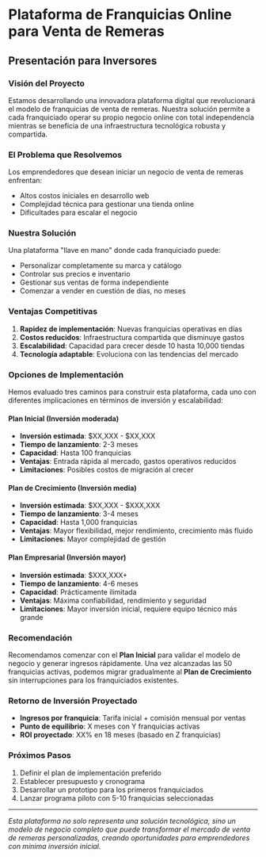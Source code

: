 # Plataforma de Franquicias Online para Venta de Remeras
## Presentación para Inversores

### Visión del Proyecto

Estamos desarrollando una innovadora plataforma digital que revolucionará el modelo de franquicias de venta de remeras. Nuestra solución permite a cada franquiciado operar su propio negocio online con total independencia mientras se beneficia de una infraestructura tecnológica robusta y compartida.

### El Problema que Resolvemos

Los emprendedores que desean iniciar un negocio de venta de remeras enfrentan:
- Altos costos iniciales en desarrollo web
- Complejidad técnica para gestionar una tienda online
- Dificultades para escalar el negocio

### Nuestra Solución

Una plataforma "llave en mano" donde cada franquiciado puede:
- Personalizar completamente su marca y catálogo
- Controlar sus precios e inventario
- Gestionar sus ventas de forma independiente
- Comenzar a vender en cuestión de días, no meses

### Ventajas Competitivas

1. **Rapidez de implementación**: Nuevas franquicias operativas en días
2. **Costos reducidos**: Infraestructura compartida que disminuye gastos
3. **Escalabilidad**: Capacidad para crecer desde 10 hasta 10,000 tiendas
4. **Tecnología adaptable**: Evoluciona con las tendencias del mercado

### Opciones de Implementación

Hemos evaluado tres caminos para construir esta plataforma, cada uno con diferentes implicaciones en términos de inversión y escalabilidad:

#### Plan Inicial (Inversión moderada)
- **Inversión estimada**: $XX,XXX - $XX,XXX
- **Tiempo de lanzamiento**: 2-3 meses
- **Capacidad**: Hasta 100 franquicias
- **Ventajas**: Entrada rápida al mercado, gastos operativos reducidos
- **Limitaciones**: Posibles costos de migración al crecer

#### Plan de Crecimiento (Inversión media)
- **Inversión estimada**: $XX,XXX - $XXX,XXX
- **Tiempo de lanzamiento**: 3-4 meses
- **Capacidad**: Hasta 1,000 franquicias
- **Ventajas**: Mayor flexibilidad, mejor rendimiento, crecimiento más fluido
- **Limitaciones**: Mayor complejidad de gestión

#### Plan Empresarial (Inversión mayor)
- **Inversión estimada**: $XXX,XXX+
- **Tiempo de lanzamiento**: 4-6 meses
- **Capacidad**: Prácticamente ilimitada
- **Ventajas**: Máxima confiabilidad, rendimiento y seguridad
- **Limitaciones**: Mayor inversión inicial, requiere equipo técnico más grande

### Recomendación

Recomendamos comenzar con el **Plan Inicial** para validar el modelo de negocio y generar ingresos rápidamente. Una vez alcanzadas las 50 franquicias activas, podemos migrar gradualmente al **Plan de Crecimiento** sin interrupciones para los franquiciados existentes.

### Retorno de Inversión Proyectado

- **Ingresos por franquicia**: Tarifa inicial + comisión mensual por ventas
- **Punto de equilibrio**: X meses con Y franquicias activas
- **ROI proyectado**: XX% en 18 meses (basado en Z franquicias)

### Próximos Pasos

1. Definir el plan de implementación preferido
2. Establecer presupuesto y cronograma
3. Desarrollar un prototipo para los primeros franquiciados
4. Lanzar programa piloto con 5-10 franquicias seleccionadas

---

*Esta plataforma no solo representa una solución tecnológica, sino un modelo de negocio completo que puede transformar el mercado de venta de remeras personalizadas, creando oportunidades para emprendedores con mínima inversión inicial.*